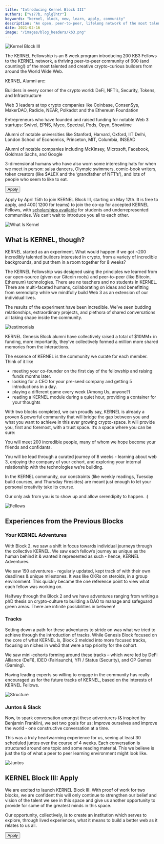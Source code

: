 ```yaml
---
title: "Introducing Kernel Block III"
authors: ["vs77b, nglglhtr"]
keywords: "kernel, block, new, learn, apply, community"
description: "An open, peer-to-peer, lifelong network of the most talented individuals in the blockchain space"
date: 2021-02-16
image: "/images/blog_headers/kb3.png"
---
```


<Aligner center>
    <Image alt="Kernel Block III" src="/images/blog_headers/kb3.png" />
</Aligner>

The KERNEL Fellowship is an 8 week program introducing 200 KB3 Fellows to the KERNEL network, a thriving peer-to-peer community of 600 (and counting!) of the most talented and creative crypto-curious builders from around the World Wide Web.

KERNEL Alumni are:

<Process>

Builders in every corner of the crypto world: DeFi, NFT’s, Security, Tokens, and Infrastructure

Web 3 leaders at top crypto companies like Coinbase, ConsenSys, MakerDAO, Radicle, NEAR, Polkadot and the Ethereum Foundation

Entrepreneurs who have founded and raised funding for notable Web 3 startups: Swivel, EPNS, Myco, Spectral, Pods, Opyn, Showtime

Alumni of notable universities like Stanford, Harvard, Oxford, IIT Delhi, London School of Economics, Princeton, MIT, Columbia, INSEAD

Alumni of notable companies including McKinsey, Microsoft, Facebook, Goldman Sachs, and Google

3-dimensional humans who have also worn some interesting hats for when we meet in person: salsa dancers, Olympic swimmers, comic-book writers, token creators (like $ALEX and the ‘grandfather of NFT’s’), and lots of people who seem to like to eat.

</Process>

<Aligner center>
    <Button to="https://apply.kernel.community">Apply</Button>
</Aligner>

Apply by April 15th to join KERNEL Block III, starting on May 12th. It is free to apply, and $400 (~$1200 for teams) to join the co-op for accepted KERNEL Fellows, with [scholarships available](https://gitcoin.co/blog/t-kernel-scholarship/) for students and underrepresented communities. We can’t wait to introduce you all to each other.

<Aligner center>
    <Image alt="What Is Kernel" src="/images/blog_headers/what-is-kernel.png" />
</Aligner>

## What is KERNEL, though?

KERNEL started as an experiment. What would happen if we got ~200 incredibly talented builders interested in crypto, from a variety of incredible backgrounds, and put them in a room together for 8 weeks?

The KERNEL Fellowship was designed using the principles we learned from our open-source (given our Gitcoin roots) and peer-to-peer (like Bitcoin, Ethereum) technologies. There are no teachers and no students in KERNEL. There are multi-faceted humans, collaborating on ideas and benefitting from serendipity while we mindfully build Web 3 as an extension of our individual lives.

The results of the experiment have been incredible. We’ve seen budding relationships, extraordinary projects, and plethora of shared conversations all taking shape inside the community.

<Aligner center>
    <Image alt="testimonials" src="/images/blog_headers/testimonials.png" />
</Aligner>

KERNEL Genesis Block alumni have collectively raised a total of $10MM+ in funding, more importantly, they’ve collectively formed a million more shared memories from the interactions.

The essence of KERNEL is the community we curate for each member. Think of it like

- meeting your co-founder on the first day of the fellowship and raising funds months later.
- looking for a CEO for your pre-seed company and getting 5 introductions in a day.
- playing a different game every week (Among Us, anyone?)
- reading a KERNEL module during a quiet hour, providing a container for your thoughts

With two blocks completed, we can proudly say, KERNEL is already a proven & powerful community that will bridge the gap between you and what you want to achieve in this ever growing crypto-space. It will provide you, first and foremost, with a trust space. It’s a space where you can be sure:

<Process>

You will meet 200 incredible people, many of whom we hope become your friends and confidants.

You will be lead through a curated journey of 8 weeks - learning about web 3, enjoying the company of your cohort, and exploring your internal relationship with the technologies we’re building.

</Process>

In the KERNEL community, our constraints (like weekly readings, Tuesday build courses, and Thursday Firesides) are meant just enough to let your personal creativity take its course.

Our only ask from you is to show up and allow serendipity to happen. :)

<Aligner center>
    <Image alt="Fellows" src="/images/blog_headers/fellows.png" />
</Aligner>

## Experiences from the Previous Blocks 

### Your KERNEL Adventures

With Block 2, we saw a shift in focus towards individual journeys through the collective KERNEL. We saw each fellow’s journey as unique as the human behind it & wanted it represented as such - hence, KERNEL Adventures.

We saw 150 adventures - regularly updated, kept track of with their own deadlines & unique milestones. It was like OKRs on steroids, in a group environment. This quickly became the one reference point to view what each fellow was working on.

Halfway through the Block 2 and we have adventures ranging from writing a phD thesis on crypto-culture to building a DAO to manage and safeguard green areas. There are infinite possibilities in between!

### Tracks

Setting down a path for these adventures to stride on was what we tried to achieve through the introduction of tracks. While Genesis Block focused on the core of what KERNEL is, Block 2 melded into more focused tracks, focusing on niches in web3 that were a top priority for the cohort.

We saw mini-cohorts forming around these tracks – which were led by DeFi Alliance (DeFi), IDEO (Fairlaunch), YFI / Status (Security), and OP Games (Gaming).

Having leading experts so willing to engage in the community has really encouraged us for the future tracks of KERNEL, based on the interests of KERNEL Fellows.

<Aligner center>
    <Image alt="Structure" src="/images/blog_headers/structure.png" />
</Aligner>

### Juntos & Slack

Now, to spark conversation amongst these adventurers (& inspired by Benjamin Franklin), we set two goals for us: Improve ourselves and improve the world - one constructive conversation at a time.

This was a truly heartwarming experience for us, seeing at least 30 scheduled juntos over the course of 4 weeks. Each conversation is structured around one topic and some reading material. This we believe is just the tip of what a peer to peer learning environment might look like.

<Aligner center>
    <Image alt="Juntos" src="/images/blog_headers/juntos.png" />
</Aligner>

## KERNEL Block III: Apply

We are excited to launch KERNEL Block III. With proof of work for two blocks, we are confident this will only continue to strengthen our belief and vision of the talent we see in this space and give us another opportunity to provide for some of the greatest minds in this space.

Our opportunity, collectively, is to create an institution which serves to explore, through lived experiences, what it means to build a better web as it relates to us all.

<Aligner center>
    <Button to="https://apply.kernel.community">Apply</Button>
</Aligner>